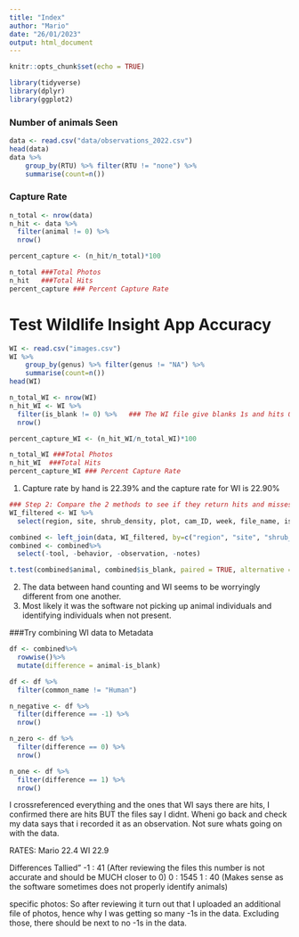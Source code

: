 ```yaml
---
title: "Index"
author: "Mario"
date: "26/01/2023"
output: html_document
---
```


```r
knitr::opts_chunk$set(echo = TRUE)
```

```r
library(tidyverse)
library(dplyr)
library(ggplot2)
```

### Number of animals Seen
```r
data <- read.csv("data/observations_2022.csv")
head(data)
data %>%
    group_by(RTU) %>% filter(RTU != "none") %>%
    summarise(count=n())
```
### Capture Rate
```r

n_total <- nrow(data)
n_hit <- data %>%
  filter(animal != 0) %>%
  nrow()

percent_capture <- (n_hit/n_total)*100

n_total ###Total Photos
n_hit   ###Total Hits
percent_capture ### Percent Capture Rate
```
# Test Wildlife Insight App Accuracy
```r
WI <- read.csv("images.csv")
WI %>%
    group_by(genus) %>% filter(genus != "NA") %>%
    summarise(count=n())
head(WI)

n_total_WI <- nrow(WI)
n_hit_WI <- WI %>%
  filter(is_blank != 0) %>%   ### The WI file give blanks 1s and hits 0s
  nrow()

percent_capture_WI <- (n_hit_WI/n_total_WI)*100

n_total_WI ###Total Photos
n_hit_WI  ###Total Hits
percent_capture_WI ### Percent Capture Rate
```
1) Capture rate by hand is 22.39% and the capture rate for WI is 22.90%

```r
### Step 2: Compare the 2 methods to see if they return hits and misses on the same photos.
WI_filtered <- WI %>%
  select(region, site, shrub_density, plot, cam_ID, week, file_name, is_blank, common_name)

combined <- left_join(data, WI_filtered, by=c("region", "site", "shrub_density", "plot", "week", "cam_ID", "file_name"))
combined <- combined%>%
  select(-tool, -behavior, -observation, -notes)

t.test(combined$animal, combined$is_blank, paired = TRUE, alternative = "two.sided")
```
2) The data between hand counting and WI seems to be worryingly different from one another.
3) Most likely it was the software not picking up animal individuals and identifying individuals when not present.

###Try combining WI data to Metadata
```r
df <- combined%>%
  rowwise()%>%
  mutate(difference = animal-is_blank)

df <- df %>%
  filter(common_name != "Human")

n_negative <- df %>%
  filter(difference == -1) %>% 
  nrow()

n_zero <- df %>%
  filter(difference == 0) %>% 
  nrow()

n_one <- df %>%
  filter(difference == 1) %>% 
  nrow()
```
I crossreferenced everything and the ones that WI says there are hits, I confirmed there are hits BUT the files say I didnt. Wheni go back and check my data says that i recorded it as an observation. Not sure whats going on with the data.


RATES:
Mario 22.4
WI 22.9

Differences Tallied"
-1 : 41   (After reviewing the files this number is not accurate and should be MUCH closer to 0)
0 : 1545
1 : 40       (Makes sense as the software sometimes does not properly identify animals)

specific photos:
So after reviewing it turn out that I uploaded an additional file of photos, hence why I was getting so many -1s in the data. Excluding those, there should be next to no -1s in the data.